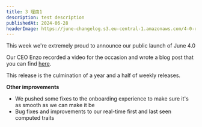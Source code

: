 ```yaml
---
title: 3 理由1
description: test description
publishedAt: 2024-06-28
headerImage: https://june-changelog.s3.eu-central-1.amazonaws.com/4-0-release/header.png
---
```


This week we're extremely proud to announce our public launch of June 4.0

Our CEO Enzo recorded a video for the occasion and wrote a blog post that you can find [here](https://www.june.so/blog/june-4-0).

This release is the culmination of a year and a half of weekly releases.

**Other improvements**

- We pushed some fixes to the onboarding experience to make sure it's as smooth as we can make it be
- Bug fixes and improvements to our real-time first and last seen computed traits